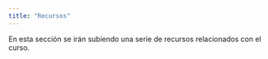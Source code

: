 ```yaml
---
title: "Recursos"
---
```


En esta sección se irán subiendo una serie de recursos relacionados con el curso.


